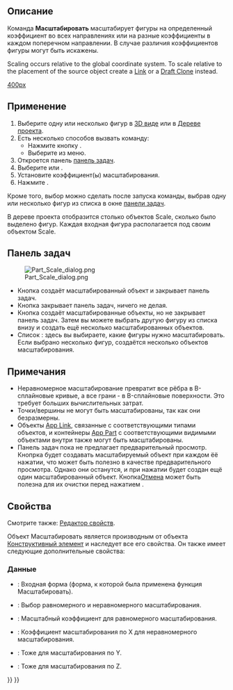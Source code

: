 <languages/>

{{Docnav/ru
|[[Part_Mirror/ru|Зеркальное отражение]]
|[[Part_Fillet/ru|Скругление]]
|[[Part_Workbench/ru|Деталь]]
|IconL=Part_Mirror.svg
|IconR=Part_Fillet.svg
|IconC=Workbench_Part.svg
}}

<div class="mw-translate-fuzzy">
{{GuiCommand/ru
|Name=Part Scale
|Name/ru=Масштабировать
|MenuLocation=Деталь → Масштаб...
|Workbenches=[[Part_Workbench/ru|Деталь]]
|Version=1.0
|SeeAlso=[[Draft_Clone/ru|Draft Клонировать]], [[Draft_Scale/ru|Draft Масштабировать]]
}}
</div>

<span id="Description"></span>
== Описание ==

Команда '''Масштабировать''' масштабирует фигуры на определенный коэффициент во всех направлениях или на разные коэффициенты в каждом поперечном направлении. В случае различия коэффициентов фигуры могут быть искажены.

<div lang="en" dir="ltr" class="mw-content-ltr">
Scaling occurs relative to the global coordinate system. To scale relative to the placement of the source object create a [[Std_LinkMake|Link]] or a [[Draft_Clone|Draft Clone]] instead.
</div>

[[image:Part_Scale_demo.png|400px]]
{{Caption|Пимеры масштабирования}}

<span id="Usage"></span>
== Применение ==

# Выберите одну или несколько фигур в [[3D_view/ru|3D виде]] или в [[Tree_view/ru|Дереве проекта]].
# Есть несколько способов вызвать команду:
#* Нажмите кнопку {{Button|[[Image:Part_Scale.svg|16px]] [[Part_Scale/ru|Масштаб...]]}}.
#* Выберите {{MenuCommand|Деталь→ [[Image:Part_Scale.svg|16px]] Масштаб...}} из меню.
# Откроется панель [[#Панель_задач|панель задач]].
# Выберите {{MenuCommand|Равномерное масштабирование}} или {{MenuCommand|Неединообразное масштабирование}}.
# Установите коэффициент(ы) масштабирования.
# Нажмите {{Button|OK}}.

Кроме того, выбор можно сделать после запуска команды, выбрав одну или несколько фигур из списка в окне [[#Панель_задач|панели задач]]. 

В дереве проекта отобразится столько объектов Scale, сколько было выделено фигур. Каждая входная фигура располагается под своим объектом Scale.

<span id="Task_panel"></span>
== Панель задач == 

[[Image:Part_Scale_dialog.png|thumb|right]]

* Кнопка {{Button|OK}} создаёт масштабированный объект и закрывает панель задач.
* Кнопка {{Button|Закрыть}} закрывает панель задач, ничего не делая.
* Кнопка {{Button|Применить}} создаёт масштабированные объекты, но не закрывает панель задач. Затем вы можете выбрать другую фигуру из списка внизу и создать ещё несколько масштабированных объектов.
* Список {{MenuCommand|Фигур}}: здесь вы выбираете, какие фигуры нужно масштабировать. Если выбрано несколько фигур, создаётся несколько объектов масштабирования.

<span id="Notes"></span>
== Примечания == 

* Неравномерное масштабирование превратит все рёбра в B-сплайновые кривые, а все грани - в B-сплайновые поверхности. Это требует больших вычислительных затрат.
* Точки/вершины не могут быть масштабированы, так как они безразмерны.
* Объекты [[App_Link/ru|App Link]], связанные с соответствующими типами объектов, и контейнеры [[App_Part/ru|App Part]] с соответствующими видимыми объектами внутри также могут быть масштабированы.
* Панель задач пока не предлагает предварительный просмотр. Кнопрка{{Button|Применить}} будет создавать масштабируемый объект при каждом ёё нажатии, что может быть полезно в качестве предварительного просмотра. Однако они останутся, и при нажатии {{Button|OK}} будет создан ещё один масштабированный объект. Кнопка[[Std_Undo/ru|Отмена]] может быть полезна для их очистки перед нажатием {{Button|OK}}.

<span id="Properties"></span>
== Свойства ==

Смотрите также: [[property_editor/ru|Редактор свойств]].

Объект Масштабировать является производным от объекта [[Part_Feature/ru|Конструктивный элемент]] и наследует все его свойства. Он также имеет следующие дополнительные свойства:

<span id="Data"></span>
=== Данные ===

{{TitleProperty|Масштабировать}}

* {{PropertyData|База|Ссылка}}: Входная форма (форма, к которой была применена функция Масштабировать).
* {{PropertyData|Равномерное (Uniform)|Булева}}: Выбор равномерного и неравномерного масштабирования.
* {{PropertyData|Равномерный (Uniform) масштаб |Десятичное}}: Масштабный коэффициент для равномерного масштабирования.
* {{PropertyData|Масштаб по X|Десятичное}}: Коэффициент масштабирования по X для неравномерного масштабирования.
* {{PropertyData|Масштаб по Y|Десятичное}}: Тоже для масштабирования по Y.
* {{PropertyData|Масштаб по Z|Десятичное}}: Тоже для масштабирования по Z.


{{Docnav/ru
|[[Part_Mirror/ru|Зеркальное отражение]]
|[[Part_Fillet/ru|Скругление]]
|[[Part_Workbench/ru|Деталь]]
|IconL=Part_Mirror.svg
|IconR=Part_Fillet.svg
|IconC=Workbench_Part.svg
}}

{{Part_Tools_navi{{#translation:}}}}
{{Userdocnavi{{#translation:}}}}